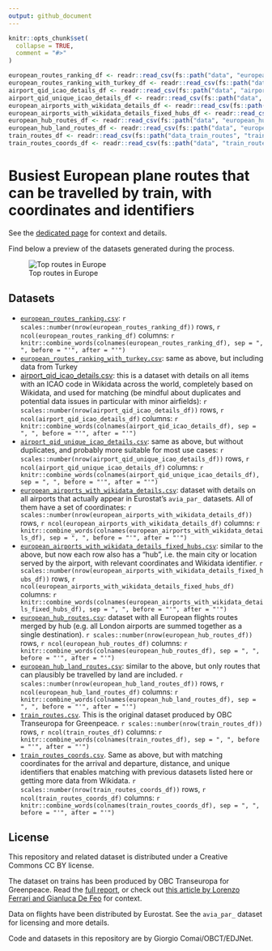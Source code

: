 ```yaml
---
output: github_document
---
```


<!-- README.md is generated from README.Rmd. Please edit that file -->

```r
knitr::opts_chunk$set(
  collapse = TRUE,
  comment = "#>"
)

european_routes_ranking_df <- readr::read_csv(fs::path("data", "european_routes_ranking.csv"))
european_routes_ranking_with_turkey_df <- readr::read_csv(fs::path("data", "european_routes_ranking_with_turkey.csv"))
airport_qid_icao_details_df <- readr::read_csv(fs::path("data", "airport_qid_icao_details.csv"))
airport_qid_unique_icao_details_df <- readr::read_csv(fs::path("data", "airport_qid_unique_icao_details.csv"))
european_airports_with_wikidata_details_df <- readr::read_csv(fs::path("data", "european_airports_with_wikidata_details.csv"))
european_airports_with_wikidata_details_fixed_hubs_df <- readr::read_csv(fs::path("data", "european_airports_with_wikidata_details_fixed_hubs.csv"))
european_hub_routes_df <- readr::read_csv(fs::path("data", "european_hub_routes.csv"))
european_hub_land_routes_df <- readr::read_csv(fs::path("data", "european_hub_land_routes.csv"))
train_routes_df <- readr::read_csv(fs::path("data_train_routes", "train_routes.csv"))
train_routes_coords_df <- readr::read_csv(fs::path("data", "train_routes_coords.csv"))
```

# Busiest European plane routes that can be travelled by train, with coordinates and identifiers

See the [dedicated page](https://edjnet.github.io/european_routes/) for context and details. 

Find below a preview of the datasets generated during the process. 

![Top routes in Europe](maps/routes_map_top_gg.png)

## Datasets

- [`european_routes_ranking.csv`](data/european_routes_ranking.csv): `r scales::number(nrow(european_routes_ranking_df))` rows,  `r ncol(european_routes_ranking_df)` columns: `r knitr::combine_words(colnames(european_routes_ranking_df), sep = ", ", before = "'", after = "'")`
- [`european_routes_ranking_with_turkey.csv`](data/european_routes_ranking_with_turkey.csv): same as above, but including data from Turkey
- [airport_qid_icao_details.csv](data/airport_qid_icao_details.csv): this is a dataset with details on all items with an ICAO code in Wikidata across the world, completely based on Wikidata, and used for matching (be mindful about duplicates and potential data issues in particular with minor airfields):  `r scales::number(nrow(airport_qid_icao_details_df))` rows,  `r ncol(airport_qid_icao_details_df)` columns: `r knitr::combine_words(colnames(airport_qid_icao_details_df), sep = ", ", before = "'", after = "'")`
- [`airport_qid_unique_icao_details.csv`](data/airport_qid_unique_icao_details.csv): same as above, but without duplicates, and probably more suitable for most use cases: `r scales::number(nrow(airport_qid_unique_icao_details_df))` rows,  `r ncol(airport_qid_unique_icao_details_df)` columns: `r knitr::combine_words(colnames(airport_qid_unique_icao_details_df), sep = ", ", before = "'", after = "'")`
- [`european_airports_with_wikidata_details.csv`](data/european_airports_with_wikidata_details.csv): dataset with details on all airports that actually appear in Eurostat's `avia_par_` datasets. All of them have a set of coordinates: `r scales::number(nrow(european_airports_with_wikidata_details_df))` rows,  `r ncol(european_airports_with_wikidata_details_df)` columns: `r knitr::combine_words(colnames(european_airports_with_wikidata_details_df), sep = ", ", before = "'", after = "'")`
- [`european_airports_with_wikidata_details_fixed_hubs.csv`](data/european_airports_with_wikidata_details_fixed_hubs.csv): similar to the above, but now each row also has a "hub", i.e. the main city or location served by the airport, with relevant coordinates and Wikidata identifier. `r scales::number(nrow(european_airports_with_wikidata_details_fixed_hubs_df))` rows,  `r ncol(european_airports_with_wikidata_details_fixed_hubs_df)` columns: `r knitr::combine_words(colnames(european_airports_with_wikidata_details_fixed_hubs_df), sep = ", ", before = "'", after = "'")`
- [`european_hub_routes.csv`](data/european_hub_routes.csv): dataset with all European flights routes merged by hub (e.g. all London airports are summed together as a single destination). `r scales::number(nrow(european_hub_routes_df))` rows,  `r ncol(european_hub_routes_df)` columns: `r knitr::combine_words(colnames(european_hub_routes_df), sep = ", ", before = "'", after = "'")`
- [`european_hub_land_routes.csv`](data/european_hub_land_routes.csv): similar to the above, but only routes that can plausibly be travelled by land are included. `r scales::number(nrow(european_hub_land_routes_df))` rows,  `r ncol(european_hub_land_routes_df)` columns: `r knitr::combine_words(colnames(european_hub_land_routes_df), sep = ", ", before = "'", after = "'")`
- [`train_routes.csv`](data_train_routes/train_routes.csv). This is the original dataset produced by OBC Transeuropa for Greenpeace. `r scales::number(nrow(train_routes_df))` rows,  `r ncol(train_routes_df)` columns: `r knitr::combine_words(colnames(train_routes_df), sep = ", ", before = "'", after = "'")`
- [`train_routes_coords.csv`](data/train_routes_coords.csv). Same as above, but with matching coordinates for the arrival and departure, distance, and unique identifiers that enables matching with previous datasets listed here or getting more data from Wikidata.  `r scales::number(nrow(train_routes_coords_df))` rows,  `r ncol(train_routes_coords_df)` columns: `r knitr::combine_words(colnames(train_routes_coords_df), sep = ", ", before = "'", after = "'")`

## License

This repository and related dataset is distributed under a Creative Commons CC BY license. 

The dataset on trains has been produced by OBC Transeuropa for Greenpeace. Read the [full report](https://www.balcanicaucaso.org/eng/Occasional-papers/Train-alternatives-to-short-haul-flights-in-Europe), or check out [this article by Lorenzo Ferrari and Gianluca De Feo](https://www.europeandatajournalism.eu/eng/News/Data-news/More-trains-fewer-emissions) for context. 

Data on flights have been distributed by Eurostat. See the `avia_par_` dataset for licensing and more details. 

Code and datasets in this repository are by Giorgio Comai/OBCT/EDJNet.